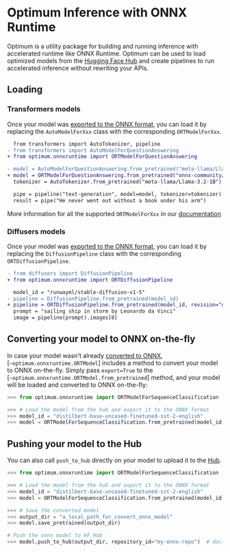 # Optimum Inference with ONNX Runtime

Optimum is a utility package for building and running inference with accelerated runtime like ONNX Runtime.
Optimum can be used to load optimized models from the [Hugging Face Hub](hf.co/models) and create pipelines
to run accelerated inference without rewriting your APIs.


## Loading

### Transformers models

Once your model was [exported to the ONNX format](..exporters.onnx.usage_guides.export_a_model), you can load it by replacing the `AutoModelForXxx` class with the corresponding `ORTModelForXxx`.

```diff
  from transformers import AutoTokenizer, pipeline
- from transformers import AutoModelForQuestionAnswering
+ from optimum.onnxruntime import ORTModelForQuestionAnswering

- model = AutoModelForQuestionAnswering.from_pretrained("meta-llama/Llama-3.2-1B) # PyTorch checkpoint
+ model = ORTModelForQuestionAnswering.from_pretrained("onnx-community/Llama-3.2-1B", subfolder="onnx") # ONNX checkpoint
  tokenizer = AutoTokenizer.from_pretrained("meta-llama/Llama-3.2-1B")

  pipe = pipeline("text-generation", model=model, tokenizer=tokenizer)
  result = pipe("He never went out without a book under his arm")
```

More information for all the supported `ORTModelForXxx` in our [documentation](.package_reference.modeling_ort)


### Diffusers models

Once your model was [exported to the ONNX format](..exporters.onnx.usage_guides.export_a_model), you can load it by replacing the `DiffusionPipeline` class with the corresponding `ORTDiffusionPipeline`.


```diff
- from diffusers import DiffusionPipeline
+ from optimum.onnxruntime import ORTDiffusionPipeline

  model_id = "runwayml/stable-diffusion-v1-5"
- pipeline = DiffusionPipeline.from_pretrained(model_id)
+ pipeline = ORTDiffusionPipeline.from_pretrained(model_id, revision="onnx")
  prompt = "sailing ship in storm by Leonardo da Vinci"
  image = pipeline(prompt).images[0]
```

## Converting your model to ONNX on-the-fly

In case your model wasn't already [converted to ONNX](https://huggingface.co/docs/optimum/main/en/exporters/onnx/usage_guides/export_a_model), [`~optimum.onnxruntime.ORTModel`] includes a method to convert your model to ONNX on-the-fly.
Simply pass `export=True` to the [`~optimum.onnxruntime.ORTModel.from_pretrained`] method, and your model will be loaded and converted to ONNX on-the-fly:

```python
>>> from optimum.onnxruntime import ORTModelForSequenceClassification

>>> # Load the model from the hub and export it to the ONNX format
>>> model_id = "distilbert-base-uncased-finetuned-sst-2-english"
>>> model = ORTModelForSequenceClassification.from_pretrained(model_id, export=True)
```

## Pushing your model to the Hub

You can also call `push_to_hub` directly on your model to upload it to the [Hub](https://hf.co/models).

```python
>>> from optimum.onnxruntime import ORTModelForSequenceClassification

>>> # Load the model from the hub and export it to the ONNX format
>>> model_id = "distilbert-base-uncased-finetuned-sst-2-english"
>>> model = ORTModelForSequenceClassification.from_pretrained(model_id, export=True)

>>> # Save the converted model
>>> output_dir = "a_local_path_for_convert_onnx_model"
>>> model.save_pretrained(output_dir)

# Push the onnx model to HF Hub
>>> model.push_to_hub(output_dir, repository_id="my-onnx-repo")  # doctest: +SKIP
```